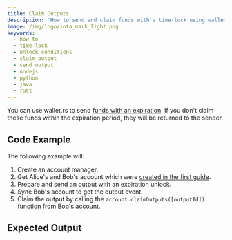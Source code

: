 ```yaml
---
title: Claim Outputs
description: 'How to send and claim funds with a time-lock using wallet.rs.'
image: /img/logo/iota_mark_light.png
keywords:
  - how to
  - time-lock
  - unlock conditions
  - claim output
  - send output
  - nodejs
  - python
  - java
  - rust
---
```



You can use wallet.rs to send
[funds with an expiration](https://wiki.iota.org/shimmer/introduction/explanations/ledger/simple_transfers#transfer-of-funds-with-expiration).
If you don't claim these funds within the expiration period, they will be returned to the sender.

## Code Example

The following example will:

1. Create an account manager.
2. Get Alice's and Bob's account which were [created in the first guide](../accounts_and_addresses/01_create_a_wallet_account.mdx).
3. Prepare and send an output with an expiration unlock.
4. Sync Bob's account to get the output event.
5. Claim the output by calling the `account.claimOutputs([outputId])` function from Bob's account.

<Tabs groupId='language'>
  <TabItem value='rust' label='Rust'>
    <RustCode />
  </TabItem>
  <TabItem value='nodejs' label='Nodejs'>
    <NodejsCode />
  </TabItem>
  <TabItem value='python' label='Python'>
    <PythonCode />
  </TabItem>
  <TabItem value='java' label='Java'>
    <JavaCode />
  </TabItem>
</Tabs>

## Expected Output

<Tabs groupId='language'>
  <TabItem value='rust' label='Rust'>
    <RustOutput />
  </TabItem>
  <TabItem value='nodejs' label='Nodejs'>
    <NodejsOutput />
  </TabItem>
  <TabItem value='python' label='Python'>
    <PythonOutput />
  </TabItem>
  <TabItem value='java' label='Java'>
    <JavaOutput />
  </TabItem>
</Tabs>
